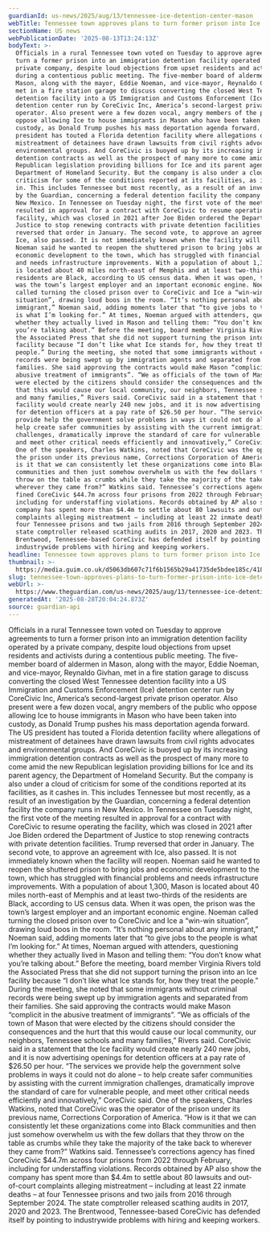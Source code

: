 ```yaml
---
guardianId: us-news/2025/aug/13/tennessee-ice-detention-center-mason
webTitle: Tennessee town approves plans to turn former prison into Ice detention center
sectionName: US news
webPublicationDate: '2025-08-13T13:24:13Z'
bodyText: >-
  Officials in a rural Tennessee town voted on Tuesday to approve agreements to
  turn a former prison into an immigration detention facility operated by a
  private company, despite loud objections from upset residents and activists
  during a contentious public meeting. The five-member board of aldermen in
  Mason, along with the mayor, Eddie Noeman, and vice-mayor, Reynaldo Givhan,
  met in a fire station garage to discuss converting the closed West Tennessee
  detention facility into a US Immigration and Customs Enforcement (Ice)
  detention center run by CoreCivic Inc, America’s second-largest private prison
  operator. Also present were a few dozen vocal, angry members of the public who
  oppose allowing Ice to house immigrants in Mason who have been taken into
  custody, as Donald Trump pushes his mass deportation agenda forward. The US
  president has touted a Florida detention facility where allegations of
  mistreatment of detainees have drawn lawsuits from civil rights advocates and
  environmental groups. And CoreCivic is buoyed up by its increasing immigration
  detention contracts as well as the prospect of many more to come amid the new
  Republican legislation providing billions for Ice and its parent agency, the
  Department of Homeland Security. But the company is also under a cloud of
  criticism for some of the conditions reported at its facilities, as it cashes
  in. This includes Tennessee but most recently, as a result of an investigation
  by the Guardian, concerning a federal detention facility the company runs in
  New Mexico. In Tennessee on Tuesday night, the first vote of the meeting
  resulted in approval for a contract with CoreCivic to resume operating the
  facility, which was closed in 2021 after Joe Biden ordered the Department of
  Justice to stop renewing contracts with private detention facilities. Trump
  reversed that order in January. The second vote, to approve an agreement with
  Ice, also passed. It is not immediately known when the facility will reopen.
  Noeman said he wanted to reopen the shuttered prison to bring jobs and
  economic development to the town, which has struggled with financial problems
  and needs infrastructure improvements. With a population of about 1,300, Mason
  is located about 40 miles north-east of Memphis and at least two-thirds of the
  residents are Black, according to US census data. When it was open, the prison
  was the town’s largest employer and an important economic engine. Noeman
  called turning the closed prison over to CoreCivic and Ice a “win-win
  situation”, drawing loud boos in the room. “It’s nothing personal about any
  immigrant,” Noeman said, adding moments later that “to give jobs to the people
  is what I’m looking for.” At times, Noeman argued with attenders, questioning
  whether they actually lived in Mason and telling them: “You don’t know what
  you’re talking about.” Before the meeting, board member Virginia Rivers told
  the Associated Press that she did not support turning the prison into an Ice
  facility because “I don’t like what Ice stands for, how they treat the
  people.” During the meeting, she noted that some immigrants without criminal
  records were being swept up by immigration agents and separated from their
  families. She said approving the contracts would make Mason “complicit in the
  abusive treatment of immigrants”. “We as officials of the town of Mason that
  were elected by the citizens should consider the consequences and the hurt
  that this would cause our local community, our neighbors, Tennessee schools
  and many families,” Rivers said. CoreCivic said in a statement that the Ice
  facility would create nearly 240 new jobs, and it is now advertising openings
  for detention officers at a pay rate of $26.50 per hour. “The services we
  provide help the government solve problems in ways it could not do alone – to
  help create safer communities by assisting with the current immigration
  challenges, dramatically improve the standard of care for vulnerable people,
  and meet other critical needs efficiently and innovatively,” CoreCivic said.
  One of the speakers, Charles Watkins, noted that CoreCivic was the operator of
  the prison under its previous name, Corrections Corporation of America. “How
  is it that we can consistently let these organizations come into Black
  communities and then just somehow overwhelm us with the few dollars that they
  throw on the table as crumbs while they take the majority of the take back to
  wherever they came from?” Watkins said. Tennessee’s corrections agency has
  fined CoreCivic $44.7m across four prisons from 2022 through February,
  including for understaffing violations. Records obtained by AP also show the
  company has spent more than $4.4m to settle about 80 lawsuits and out-of-court
  complaints alleging mistreatment – including at least 22 inmate deaths – at
  four Tennessee prisons and two jails from 2016 through September 2024. The
  state comptroller released scathing audits in 2017, 2020 and 2023. The
  Brentwood, Tennessee-based CoreCivic has defended itself by pointing to
  industrywide problems with hiring and keeping workers.
headline: Tennessee town approves plans to turn former prison into Ice detention center
thumbnail: >-
  https://media.guim.co.uk/d5063db607c71f6b1565b29a41735de5bdee185c/418_0_4164_3333/500.jpg
slug: tennessee-town-approves-plans-to-turn-former-prison-into-ice-detention-center
webUrl: >-
  https://www.theguardian.com/us-news/2025/aug/13/tennessee-ice-detention-center-mason
generatedAt: '2025-08-28T20:04:24.873Z'
source: guardian-api
---
```

Officials in a rural Tennessee town voted on Tuesday to approve agreements to turn a former prison into an immigration detention facility operated by a private company, despite loud objections from upset residents and activists during a contentious public meeting. The five-member board of aldermen in Mason, along with the mayor, Eddie Noeman, and vice-mayor, Reynaldo Givhan, met in a fire station garage to discuss converting the closed West Tennessee detention facility into a US Immigration and Customs Enforcement (Ice) detention center run by CoreCivic Inc, America’s second-largest private prison operator. Also present were a few dozen vocal, angry members of the public who oppose allowing Ice to house immigrants in Mason who have been taken into custody, as Donald Trump pushes his mass deportation agenda forward. The US president has touted a Florida detention facility where allegations of mistreatment of detainees have drawn lawsuits from civil rights advocates and environmental groups. And CoreCivic is buoyed up by its increasing immigration detention contracts as well as the prospect of many more to come amid the new Republican legislation providing billions for Ice and its parent agency, the Department of Homeland Security. But the company is also under a cloud of criticism for some of the conditions reported at its facilities, as it cashes in. This includes Tennessee but most recently, as a result of an investigation by the Guardian, concerning a federal detention facility the company runs in New Mexico. In Tennessee on Tuesday night, the first vote of the meeting resulted in approval for a contract with CoreCivic to resume operating the facility, which was closed in 2021 after Joe Biden ordered the Department of Justice to stop renewing contracts with private detention facilities. Trump reversed that order in January. The second vote, to approve an agreement with Ice, also passed. It is not immediately known when the facility will reopen. Noeman said he wanted to reopen the shuttered prison to bring jobs and economic development to the town, which has struggled with financial problems and needs infrastructure improvements. With a population of about 1,300, Mason is located about 40 miles north-east of Memphis and at least two-thirds of the residents are Black, according to US census data. When it was open, the prison was the town’s largest employer and an important economic engine. Noeman called turning the closed prison over to CoreCivic and Ice a “win-win situation”, drawing loud boos in the room. “It’s nothing personal about any immigrant,” Noeman said, adding moments later that “to give jobs to the people is what I’m looking for.” At times, Noeman argued with attenders, questioning whether they actually lived in Mason and telling them: “You don’t know what you’re talking about.” Before the meeting, board member Virginia Rivers told the Associated Press that she did not support turning the prison into an Ice facility because “I don’t like what Ice stands for, how they treat the people.” During the meeting, she noted that some immigrants without criminal records were being swept up by immigration agents and separated from their families. She said approving the contracts would make Mason “complicit in the abusive treatment of immigrants”. “We as officials of the town of Mason that were elected by the citizens should consider the consequences and the hurt that this would cause our local community, our neighbors, Tennessee schools and many families,” Rivers said. CoreCivic said in a statement that the Ice facility would create nearly 240 new jobs, and it is now advertising openings for detention officers at a pay rate of $26.50 per hour. “The services we provide help the government solve problems in ways it could not do alone – to help create safer communities by assisting with the current immigration challenges, dramatically improve the standard of care for vulnerable people, and meet other critical needs efficiently and innovatively,” CoreCivic said. One of the speakers, Charles Watkins, noted that CoreCivic was the operator of the prison under its previous name, Corrections Corporation of America. “How is it that we can consistently let these organizations come into Black communities and then just somehow overwhelm us with the few dollars that they throw on the table as crumbs while they take the majority of the take back to wherever they came from?” Watkins said. Tennessee’s corrections agency has fined CoreCivic $44.7m across four prisons from 2022 through February, including for understaffing violations. Records obtained by AP also show the company has spent more than $4.4m to settle about 80 lawsuits and out-of-court complaints alleging mistreatment – including at least 22 inmate deaths – at four Tennessee prisons and two jails from 2016 through September 2024. The state comptroller released scathing audits in 2017, 2020 and 2023. The Brentwood, Tennessee-based CoreCivic has defended itself by pointing to industrywide problems with hiring and keeping workers.
